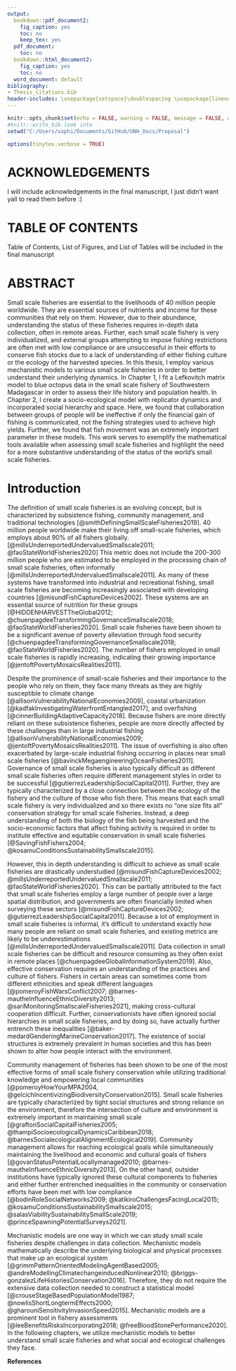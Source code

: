 ```yaml
---
output:
  bookdown::pdf_document2:
    fig_caption: yes
    toc: no
    keep_tex: yes
  pdf_document:
    toc: no
  bookdown::html_document2:
    fig_caption: yes
    toc: no
  word_document: default
bibliography:
- Thesis_Citations.bib
header-includes: \usepackage{setspace}\doublespacing \usepackage{lineno} \usepackage{placeins}
---
```


\pagenumbering{gobble}

\begin{center}
	
\textbf{\Large Mechanistic models of human decision-making and ecological dynamics in small-scale fisheries}
	
\textsc{BY \\ Sophie Wulfing}
\vspace{3 mm}

\textsc{B.S., Colorado College, 2019 \\ }
\vspace{3 mm}
\textsc{THESIS}

\vspace{3 mm}
\textsc{Submitted to the University of New Hampshire \\ in Partial Fulfillment of \\ the Requirements of the Degree of \\ Master of Science \\ in \\ Marine Biology \\ May 2023}

\end{center}

\newpage

\pagenumbering{roman}

```r
knitr::opts_chunk$set(echo = FALSE, warning = FALSE, message = FALSE, dev="cairo_pdf")
#knitr::write_bib look into
setwd("C:/Users/sophi/Documents/GitHub/UNH_Docs/Proposal")

```

```r
options(tinytex.verbose = TRUE)
```

# ACKNOWLEDGEMENTS

I will include acknowledgements in the final manuscript, I just didn't want yall to read them before :)

\newpage

# TABLE OF CONTENTS

Table of Contents, List of Figures, and List of Tables will be included in the final manuscript

\newpage

# ABSTRACT

Small scale fisheries are essential to the livelihoods of 40 million people worldwide. They are essential sources of nutrients and income for these communities that rely on them. However, due to their abundance, understanding the status of these fisheries requires in-depth data collection, often in remote areas. Further, each small scale fishery is very individualized, and external groups attempting to impose fishing restrictions are often met with low compliance or are unsuccessful in their efforts to conserve fish stocks due to a lack of understanding of either fishing culture or the ecology of the harvested species. In this thesis, I employ various mechanistic models to various small scale fisheries in order to better understand their underlying dynamics. In Chapter 1, I fit a Lefkovitch matrix model to blue octopus data in the small scale fishery of Southwestern Madagascar in order to assess their life history and population health. In Chapter 2, I create a socio-ecological model with replicator dynamics and incorporated social hierarchy and space. Here, we found that collaboration between groups of people will be ineffective if only the financial gain of fishing is communicated, not the fishing strategies used to achieve high yields. Further, we found that fish movement was an extremely important parameter in these models. This work serves to exemplify the mathematical tools available when assessing small scale fisheries and highlight the need for a more substantive understanding of the status of the world's small scale fisheries.

\newpage

\pagenumbering{arabic}

# Introduction

The definition of small scale fisheries is an evolving concept, but is characterized by subsistence fishing, community management, and traditional technologies [@smithDefiningSmallScaleFisheries2019]. 40 million people worldwide make their living off small-scale fisheries, which employs about 90% of all fishers globally. [@millsUnderreportedUndervaluedSmallscale2011; @faoStateWorldFisheries2020] This metric does not include the 200-300 million people who are estimated to be employed in the processing chain of small scale fisheries, often informally [@millsUnderreportedUndervaluedSmallscale2011]. As many of these systems have transformed into industrial and recreational fishing, small scale fisheries are becoming increasingly associated with developing countries [@misundFishCaptureDevices2002]. These systems are an essential source of nutrition for these groups [@HIDDENHARVESTTheGlobal2012; @chuenpagdeeTransformingGovernanceSmallscale2018; @faoStateWorldFisheries2020]. Small scale fisheries have been shown to be a significant avenue of poverty alleviation through food security [@chuenpagdeeTransformingGovernanceSmallscale2018; @faoStateWorldFisheries2020]. The number of fishers employed in small scale fisheries is rapidly increasing, indicating their growing importance [@jentoftPovertyMosaicsRealities2011].

Despite the prominence of small-scale fisheries and their importance to the people who rely on them, they face many threats as they are highly susceptible to climate change [@allisonVulnerabilityNationalEconomies2009], coastal urbanization [@kadfakInvestigatingWaterfrontEntangled2017], and overfishing [@cinnerBuildingAdaptiveCapacity2018]. Because fishers are more directly reliant on these subsistence fisheries, people are more directly affected by these challenges than in large industrial fishing [@allisonVulnerabilityNationalEconomies2009; @jentoftPovertyMosaicsRealities2011]. The issue of overfishing is also often exacerbated by large-scale industrial fishing occurring in places near small scale fisheries [@bavinckMegaengineeringOceanFisheries2011]. Governance of small scale fisheries is also typically difficult as different small scale fisheries often require different management styles in order to be successful [@gutierrezLeadershipSocialCapital2011]. Further, they are typically characterized by a close connection between the ecology of the fishery and the culture of those who fish there. This means that each small scale fishery is very individualized and so there exists no “one size fits all” conservation strategy for small scale fisheries. Instead, a deep understanding of both the biology of the fish being harvested and the socio-economic factors that affect fishing activity is required in order to institute effective and equitable conservation in small scale fisheries [@SavingFishFishers2004; @kosamuConditionsSustainabilitySmallscale2015].

However, this in depth understanding is difficult to achieve as small scale fisheries are drastically understudied [@misundFishCaptureDevices2002; @millsUnderreportedUndervaluedSmallscale2011; @faoStateWorldFisheries2020]. This can be partially attributed to the fact that small scale fisheries employ a large number of people over a large spatial distribution, and governments are often financially limited when surveying these sectors [@misundFishCaptureDevices2002; @gutierrezLeadershipSocialCapital2011]. Because a lot of employment in small scale fisheries is informal, it's difficult to understand exactly how many people are reliant on small scale fisheries, and existing metrics are likely to be underestimations [@millsUnderreportedUndervaluedSmallscale2011]. Data collection in small scale fisheries can be difficult and resource consuming as they often exist in remote places [@chuenpagdeeGlobalInformationSystem2019]. Also, effective conservation requires an understanding of the practices and culture of fishers. Fishers in certain areas can sometimes come from different ethnicities and speak different languages [@pomeroyFishWarsConflict2007; @barnes-mautheInfluenceEthnicDiversity2013; @sariMonitoringSmallscaleFisheries2021], making cross-cultural cooperation difficult. Further, conservationists have often ignored social hierarchies in small scale fisheries, and by doing so, have actually further entrench these inequalities [@baker-medardGenderingMarineConservation2017]. The existence of social structures is extremely prevalent in human societies and this has been shown to alter how people interact with the environment.

Community management of fisheries has been shown to be one of the most effective forms of small scale fishery conservation while utilizing traditional knowledge and empowering local communities [@pomeroyHowYourMPA2004, @gelcichIncentivizingBiodiversityConservation2015]. Small scale fisheries are typically characterized by tight social structures and strong reliance on the environment, therefore the intersection of culture and environment is extremely important in maintaining small scale [@graftonSocialCapitalFisheries2005; @thampiSocioecologicalDynamicsCaribbean2018; @barnesSocialecologicalAlignmentEcological2019]. Community management allows for reaching ecological goals while simultaneously maintaining the livelihood and economic and cultural goals of fishers [@govanStatusPotentialLocallymanaged2010; @barnes-mautheInfluenceEthnicDiversity2013]. On the other hand, outsider institutions have typically ignored these cultural components to fisheries and either further entrenched inequalities in the community or conservation efforts have been met with low compliance [@bodinRoleSocialNetworks2009; @katikiroChallengesFacingLocal2015; @kosamuConditionsSustainabilitySmallscale2015; @salasViabilitySustainabilitySmallScale2019; @princeSpawningPotentialSurveys2021].

Mechanistic models are one way in which we can study small scale fisheries despite challenges in data collection. Mechanistic models mathematically describe the underlying biological and physical processes that make up an ecological system [@grimmPatternOrientedModelingAgentBased2005; @andreModellingClimatechangeinducedNonlinear2010; @briggs-gonzalezLifeHistoriesConservation2016]. Therefore, they do not require the extensive data collection needed to construct a statistical model [@crouseStageBasedPopulationModel1987; @nowlisShortLongtermEffects2000; @gharouniSensitivityInvasionSpeed2015]. Mechanistic models are a prominent tool in fishery assessments [@leeBenefitsRisksIncorporating2018; @freeBloodStonePerformance2020]. In the following chapters, we utilize mechanistic models to better understand small scale fisheries and what social and ecological challenges they face.

\newpage

**References**






